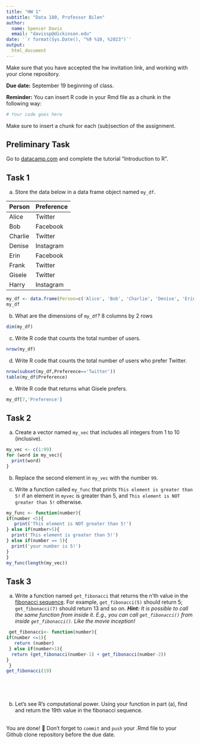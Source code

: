 ```yaml
---
title: "HW 1"
subtitle: "Data 180, Professor Bilen"
author: 
  name: Spencer Davis
  email: "davissp@dickinson.edu"
date: '`r format(Sys.Date(), "%9 %10, %2023")`'
output: 
  html_document
---
```

Make sure that you have accepted the hw invitation link, and working with your clone repository.

**Due date:** September 19 beginning of class.

**Reminder:** You can insert R code in your Rmd file as a chunk in the following way:
```r
# Your code goes here
```
Make sure to insert a chunk for each (sub)section of the assignment.

## Preliminary Task
Go to [datacamp.com](https://datacamp.com) and complete the tutorial "Introduction to R".


## Task 1
a) Store the data below in a data frame object named `my_df`.


|Person | Preference|
|:------|:----------|
|Alice | Twitter |
| Bob | Facebook |
| Charlie | Twitter |
| Denise | Instagram |
| Erin | Facebook |
| Frank | Twitter |
| Gisele | Twitter |
| Harry | Instagram |


```r
my_df <- data.frame(Person=c('Alice', 'Bob', 'Charlie', 'Denise', 'Erin', 'Frank', 'Gisele', 'Harry'), Preference=c('Twitter', 'Facebook', 'Twitter', 'Instagram', 'Facebook', 'Twitter', 'Twitter', 'Instagram'))
my_df

```

b) What are the dimensions of `my_df`?
8 columns by 2 rows
```r
dim(my_df)
```
c) Write R code that counts the total number of users.
```r
nrow(my_df)
```
d) Write R code that counts the total number of users who prefer Twitter.
```r

nrow(subset(my_df,Preference=='Twitter'))
table(my_df$Preference)

```
e) Write R code that returns what Gisele prefers.
```r
my_df[7,'Preference']
```
## Task 2
a) Create a vector named `my_vec` that includes all integers from 1 to 10 (inclusive).
```r
my_vec <- c(1:99)
for (word in my_vec){
  print(word)
}
```

b) Replace the second element in `my_vec` with the number `99`.

c) Write a function called `my_func` that prints `This element is greater than 5!` if an element in `myvec` is greater than 5, and `This element is NOT greater than 5!` otherwise.

```r
my_func <- function(number){
if(number <5){
   print('This element is NOT greater than 5!')
} else if(number>5){
  print('This element is greater than 5!')
} else if(number == 5){
  print('your number is 5!')
}
}
my_func(length(my_vec))
```


## Task 3
a. Write a function named `get_fibonacci` that returns the n'th value in the [fibonacci sequence](https://www.cuemath.com/numbers/fibonacci-sequence). For example, `get_fibonacci(5)` should return 5; `get_fibonacci(7)` should return 13 and so on. ***Hint:** It is possible to call the same function from inside it. E.g., you can call `get_fibonacci()` from inside `get_fibonacci()`. Like the movie inception!*

```r

 get_fibonacci<- function(number){
if(number <=1){
   return (number)
 } else if(number>1){
  return (get_fibonacci(number-1) + get_fibonacci(number-2))
}
 }
get_fibonacci(19)
  
  




```


b. Let's see R's computational power. Using your function in part (a), find and return the 19th value in the fibonacci sequence.


<br>
You are done! 🏁 Don't forget to `commit` and `push` your .Rmd file to your Github clone repository before the due date.
<br>

